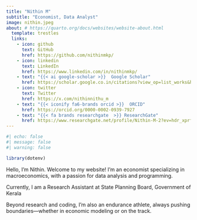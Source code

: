 ```yaml
---
title: "Nithin M"
subtitle: "Economist, Data Analyst"
image: nithin.jpeg
about: # https://quarto.org/docs/websites/website-about.html
  template: trestles
  links:
    - icon: github
      text: GitHub
      href: https://github.com/nithinmkp/
    - icon: linkedin
      text: LinkedIn
      href: https://www.linkedin.com/in/nithinmkp/
    - text: "{{< ai google-scholar >}}  Google Scholar" 
      href: https://scholar.google.co.in/citations?view_op=list_works&hl=en&hl=en&user=odIUzUUAAAAJ
    - icon: twitter
      text: Twitter
      href: https://x.com/nithinnithu_m
    - text: "{{< iconify fa6-brands orcid >}}  ORCID"
      href: https://orcid.org/0000-0002-0939-7927
    - text: "{{< fa brands researchgate  >}} ResearchGate"
      href: https://www.researchgate.net/profile/Nithin-M-2?ev=hdr_xprf
---
```


```r
#| echo: false
#| message: false
#| warning: false

library(dotenv)
```
Hello, I'm Nithin.
Welcome to my website! I’m an economist specializing in macroeconomics, with a passion for data analysis and programming. 

Currently, I am  a Research Assistant at State Planning Board, Government of Kerala

Beyond research and coding, I’m also an endurance athlete, always pushing boundaries—whether in economic modeling or on the track.

